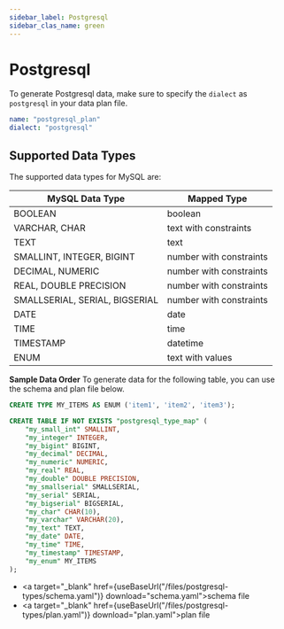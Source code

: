 ```yaml
---
sidebar_label: Postgresql
sidebar_clas_name: green
---
```



# Postgresql

To generate Postgresql data, make sure to specify the `dialect` as `postgresql` in your data plan file.

```yaml title="postgresql-plan.yaml"
name: "postgresql_plan"
dialect: "postgresql"
```

## Supported Data Types
The supported data types for MySQL are:

| MySQL Data Type | Mapped Type             |
|-----------------|-------------------------|
| BOOLEAN         | boolean                 |
| VARCHAR, CHAR   | text with constraints   |
| TEXT            | text                    |
| SMALLINT, INTEGER, BIGINT        | number with constraints |
| DECIMAL, NUMERIC         | number with constraints |
| REAL, DOUBLE PRECISION         | number with constraints |
| SMALLSERIAL, SERIAL, BIGSERIAL       | number with constraints |
| DATE            | date                    |
| TIME            | time                    |
| TIMESTAMP       | datetime                |
| ENUM            | text with values        |


**Sample Data Order**
To generate data for the following table, you can use the schema and plan file below.
```sql title="Sample Postgresql Data Type Table"
CREATE TYPE MY_ITEMS AS ENUM ('item1', 'item2', 'item3');

CREATE TABLE IF NOT EXISTS "postgresql_type_map" (
	"my_small_int" SMALLINT,
	"my_integer" INTEGER,
	"my_bigint" BIGINT,
	"my_decimal" DECIMAL,
	"my_numeric" NUMERIC,
	"my_real" REAL,
	"my_double" DOUBLE PRECISION,
	"my_smallserial" SMALLSERIAL,
	"my_serial" SERIAL,
	"my_bigserial" BIGSERIAL,
	"my_char" CHAR(10),
	"my_varchar" VARCHAR(20),
	"my_text" TEXT,
	"my_date" DATE,
	"my_time" TIME,
	"my_timestamp" TIMESTAMP,
	"my_enum" MY_ITEMS
);
```
- <a target="_blank" href={useBaseUrl("/files/postgresql-types/schema.yaml")} download="schema.yaml">schema file</a>
- <a target="_blank" href={useBaseUrl("/files/postgresql-types/plan.yaml")} download="plan.yaml">plan file</a>